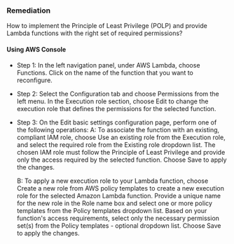 ### Remediation

How to implement the Principle of Least Privilege (POLP) and provide Lambda functions with the right set of required permissions?

#### Using AWS Console

- Step 1: In the left navigation panel, under AWS Lambda, choose Functions. Click on the name of the function that you want to reconfigure.

- Step 2: Select the Configuration tab and choose Permissions from the left menu. In the Execution role section, choose Edit to change the execution role that defines the permissions for the selected function.

- Step 3: On the Edit basic settings configuration page, perform one of the following operations:
  A: To associate the function with an existing, compliant IAM role, choose Use an existing role from the Execution role, and select the required role from the Existing role dropdown list. The chosen IAM role must follow the Principle of Least Privilege and provide only the access required by the selected function. Choose Save to apply the changes.

  B: To apply a new execution role to your Lambda function, choose Create a new role from AWS policy templates to create a new execution role for the selected Amazon Lambda function. Provide a unique name for the new role in the Role name box and select one or more policy templates from the Policy templates dropdown list. Based on your function's access requirements, select only the necessary permission set(s) from the Policy templates - optional dropdown list. Choose Save to apply the changes.
